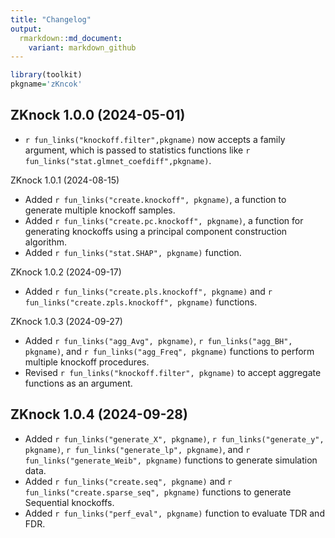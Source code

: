 ```yaml
---
title: "Changelog"
output: 
  rmarkdown::md_document:
    variant: markdown_github
---
```


```r
library(toolkit)
pkgname='zKncok'
```

## ZKnock 1.0.0 (2024-05-01)

- `r fun_links("knockoff.filter",pkgname)` now accepts a family argument, which is passed to statistics functions like `r fun_links("stat.glmnet_coefdiff",pkgname)`.

ZKnock 1.0.1 (2024-08-15)

- Added `r fun_links("create.knockoff", pkgname)`, a function to generate multiple knockoff samples.
- Added `r fun_links("create.pc.knockoff", pkgname)`, a function for generating knockoffs using a principal component construction algorithm.
- Added `r fun_links("stat.SHAP", pkgname)` function.

ZKnock 1.0.2 (2024-09-17)

- Added `r fun_links("create.pls.knockoff", pkgname)` and `r fun_links("create.zpls.knockoff", pkgname)` functions.

ZKnock 1.0.3 (2024-09-27)

- Added `r fun_links("agg_Avg", pkgname)`, `r fun_links("agg_BH", pkgname)`, and `r fun_links("agg_Freq", pkgname)` functions to perform multiple knockoff procedures.
- Revised `r fun_links("knockoff.filter", pkgname)` to accept aggregate functions as an argument.

## ZKnock 1.0.4 (2024-09-28)

- Added `r fun_links("generate_X", pkgname)`, `r fun_links("generate_y", pkgname)`, `r fun_links("generate_lp", pkgname)`, and `r fun_links("generate_Weib", pkgname)` functions to generate simulation data.
- Added `r fun_links("create.seq", pkgname)` and `r fun_links("create.sparse_seq", pkgname)` functions to generate Sequential knockoffs.
- Added `r fun_links("perf_eval", pkgname)` function to evaluate TDR and FDR.
